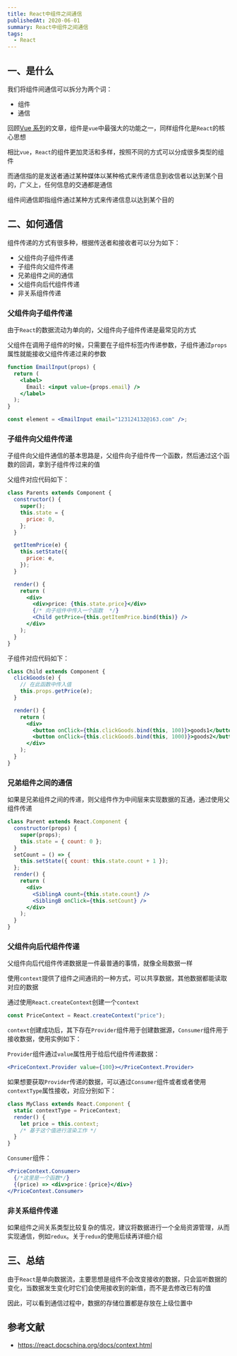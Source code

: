 ```yaml
---
title: React中组件之间通信
publishedAt: 2020-06-01
summary: React中组件之间通信
tags:
  - React
---
```


## 一、是什么

我们将组件间通信可以拆分为两个词：

- 组件
- 通信

回顾[Vue 系列](https://mp.weixin.qq.com/s/uFjMz6BByA5eknBgkvgdeQ)的文章，组件是`vue`中最强大的功能之一，同样组件化是`React`的核心思想

相比`vue`，`React`的组件更加灵活和多样，按照不同的方式可以分成很多类型的组件

而通信指的是发送者通过某种媒体以某种格式来传递信息到收信者以达到某个目的，广义上，任何信息的交通都是通信

组件间通信即指组件通过某种方式来传递信息以达到某个目的

## 二、如何通信

组件传递的方式有很多种，根据传送者和接收者可以分为如下：

- 父组件向子组件传递
- 子组件向父组件传递
- 兄弟组件之间的通信
- 父组件向后代组件传递
- 非关系组件传递

### 父组件向子组件传递

由于`React`的数据流动为单向的，父组件向子组件传递是最常见的方式

父组件在调用子组件的时候，只需要在子组件标签内传递参数，子组件通过`props`属性就能接收父组件传递过来的参数

```jsx
function EmailInput(props) {
  return (
    <label>
      Email: <input value={props.email} />
    </label>
  );
}

const element = <EmailInput email="123124132@163.com" />;
```

### 子组件向父组件传递

子组件向父组件通信的基本思路是，父组件向子组件传一个函数，然后通过这个函数的回调，拿到子组件传过来的值

父组件对应代码如下：

```jsx
class Parents extends Component {
  constructor() {
    super();
    this.state = {
      price: 0,
    };
  }

  getItemPrice(e) {
    this.setState({
      price: e,
    });
  }

  render() {
    return (
      <div>
        <div>price: {this.state.price}</div>
        {/* 向子组件中传入一个函数  */}
        <Child getPrice={this.getItemPrice.bind(this)} />
      </div>
    );
  }
}
```

子组件对应代码如下：

```jsx
class Child extends Component {
  clickGoods(e) {
    // 在此函数中传入值
    this.props.getPrice(e);
  }

  render() {
    return (
      <div>
        <button onClick={this.clickGoods.bind(this, 100)}>goods1</button>
        <button onClick={this.clickGoods.bind(this, 1000)}>goods2</button>
      </div>
    );
  }
}
```

### 兄弟组件之间的通信

如果是兄弟组件之间的传递，则父组件作为中间层来实现数据的互通，通过使用父组件传递

```jsx
class Parent extends React.Component {
  constructor(props) {
    super(props);
    this.state = { count: 0 };
  }
  setCount = () => {
    this.setState({ count: this.state.count + 1 });
  };
  render() {
    return (
      <div>
        <SiblingA count={this.state.count} />
        <SiblingB onClick={this.setCount} />
      </div>
    );
  }
}
```

### 父组件向后代组件传递

父组件向后代组件传递数据是一件最普通的事情，就像全局数据一样

使用`context`提供了组件之间通讯的一种方式，可以共享数据，其他数据都能读取对应的数据

通过使用`React.createContext`创建一个`context`

```js
const PriceContext = React.createContext("price");
```

`context`创建成功后，其下存在`Provider`组件用于创建数据源，`Consumer`组件用于接收数据，使用实例如下：

`Provider`组件通过`value`属性用于给后代组件传递数据：

```jsx
<PriceContext.Provider value={100}></PriceContext.Provider>
```

如果想要获取`Provider`传递的数据，可以通过`Consumer`组件或者或者使用`contextType`属性接收，对应分别如下：

```jsx
class MyClass extends React.Component {
  static contextType = PriceContext;
  render() {
    let price = this.context;
    /* 基于这个值进行渲染工作 */
  }
}
```

`Consumer`组件：

```jsx
<PriceContext.Consumer>
  {/*这里是一个函数*/}
  {(price) => <div>price：{price}</div>}
</PriceContext.Consumer>
```

### 非关系组件传递

如果组件之间关系类型比较复杂的情况，建议将数据进行一个全局资源管理，从而实现通信，例如`redux`。关于`redux`的使用后续再详细介绍

## 三、总结

由于`React`是单向数据流，主要思想是组件不会改变接收的数据，只会监听数据的变化，当数据发生变化时它们会使用接收到的新值，而不是去修改已有的值

因此，可以看到通信过程中，数据的存储位置都是存放在上级位置中

## 参考文献

- https://react.docschina.org/docs/context.html
